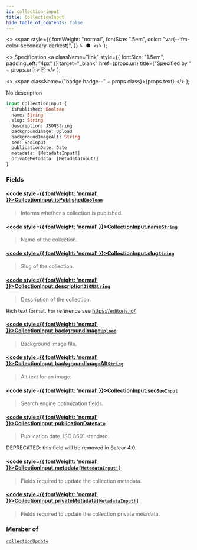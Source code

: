 ```yaml
---
id: collection-input
title: CollectionInput
hide_table_of_contents: false
---
```


  <>
    <span
      style={{
        fontWeight: "normal",
        fontSize: ".5em",
        color: "var(--ifm-color-secondary-darkest)",
      }}
    >
      &nbsp;●&nbsp;
    </span>
  </>
);

  <>
    Specification
    <a
      className="link"
      style={{ fontSize: "1.5em", paddingLeft: "4px" }}
      target="\_blank"
      href={props.url}
      title={"Specified by " + props.url}
    >
      ⎘
    </a>
  </>
);

  <>
    <span className={"badge badge--" + props.class}>{props.text}</span>
  </>
);

No description

```graphql
input CollectionInput {
  isPublished: Boolean
  name: String
  slug: String
  description: JSONString
  backgroundImage: Upload
  backgroundImageAlt: String
  seo: SeoInput
  publicationDate: Date
  metadata: [MetadataInput!]
  privateMetadata: [MetadataInput!]
}
```

### Fields

#### [<code style={{ fontWeight: 'normal' }}>CollectionInput.<b>isPublished</b></code>](#)<Bullet />[`Boolean`](../../../api-reference/miscellaneous/scalars/boolean) <Badge class="secondary" text="scalar"/> <Badge class="secondary" text="miscellaneous"/>

> Informs whether a collection is published.

#### [<code style={{ fontWeight: 'normal' }}>CollectionInput.<b>name</b></code>](#)<Bullet />[`String`](../../../api-reference/miscellaneous/scalars/string) <Badge class="secondary" text="scalar"/> <Badge class="secondary" text="miscellaneous"/>

> Name of the collection.

#### [<code style={{ fontWeight: 'normal' }}>CollectionInput.<b>slug</b></code>](#)<Bullet />[`String`](../../../api-reference/miscellaneous/scalars/string) <Badge class="secondary" text="scalar"/> <Badge class="secondary" text="miscellaneous"/>

> Slug of the collection.

#### [<code style={{ fontWeight: 'normal' }}>CollectionInput.<b>description</b></code>](#)<Bullet />[`JSONString`](../../../api-reference/miscellaneous/scalars/jsonstring) <Badge class="secondary" text="scalar"/> <Badge class="secondary" text="miscellaneous"/>

> Description of the collection.

Rich text format. For reference see https://editorjs.io/

>

#### [<code style={{ fontWeight: 'normal' }}>CollectionInput.<b>backgroundImage</b></code>](#)<Bullet />[`Upload`](../../../api-reference/miscellaneous/scalars/upload) <Badge class="secondary" text="scalar"/> <Badge class="secondary" text="miscellaneous"/>

> Background image file.

#### [<code style={{ fontWeight: 'normal' }}>CollectionInput.<b>backgroundImageAlt</b></code>](#)<Bullet />[`String`](../../../api-reference/miscellaneous/scalars/string) <Badge class="secondary" text="scalar"/> <Badge class="secondary" text="miscellaneous"/>

> Alt text for an image.

#### [<code style={{ fontWeight: 'normal' }}>CollectionInput.<b>seo</b></code>](#)<Bullet />[`SeoInput`](../../../api-reference/miscellaneous/inputs/seo-input) <Badge class="secondary" text="input"/> <Badge class="secondary" text="miscellaneous"/>

> Search engine optimization fields.

#### [<code style={{ fontWeight: 'normal' }}>CollectionInput.<b>publicationDate</b></code>](#)<Bullet />[`Date`](../../../api-reference/miscellaneous/scalars/date) <Badge class="secondary" text="scalar"/> <Badge class="secondary" text="miscellaneous"/>

> Publication date. ISO 8601 standard.

DEPRECATED: this field will be removed in Saleor 4.0.

>

#### [<code style={{ fontWeight: 'normal' }}>CollectionInput.<b>metadata</b></code>](#)<Bullet />[`[MetadataInput!]`](../../../api-reference/miscellaneous/inputs/metadata-input) <Badge class="secondary" text="list"/> <Badge class="secondary" text="input"/> <Badge class="secondary" text="miscellaneous"/>

> Fields required to update the collection metadata.

<Badge text="Added in Saleor 3.8" class="secondary margin-bottom--sm" />

>

#### [<code style={{ fontWeight: 'normal' }}>CollectionInput.<b>privateMetadata</b></code>](#)<Bullet />[`[MetadataInput!]`](../../../api-reference/miscellaneous/inputs/metadata-input) <Badge class="secondary" text="list"/> <Badge class="secondary" text="input"/> <Badge class="secondary" text="miscellaneous"/>

> Fields required to update the collection private metadata.

<Badge text="Added in Saleor 3.8" class="secondary margin-bottom--sm" />

>

### Member of

[`collectionUpdate`](../../../api-reference/products/mutations/collection-update) <Badge class="secondary" text="mutation"/>
